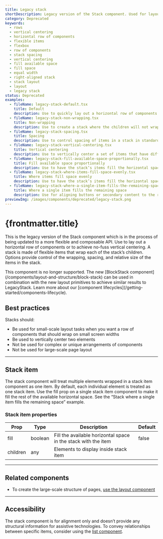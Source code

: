```yaml
---
title: Legacy stack
shortDescription: Legacy version of the Stack component. Used for layout of a horizontal row of components or vertical centering.
category: Deprecated
keywords:
  - rows
  - vertical centering
  - horizontal row of components
  - flexible items
  - flexbox
  - row of components
  - stack spacing
  - vertical centering
  - fill available space
  - fill space
  - equal width
  - right-aligned stack
  - stack layout
  - layout
  - legacy stack
status: Deprecated
examples:
  - fileName: legacy-stack-default.tsx
    title: Default
    description: Use to quickly lay out a horizontal row of components and maintain their relative sizes. On small screens, children rows wrap down to additional rows as needed.
  - fileName: legacy-stack-non-wrapping.tsx
    title: Non-wrapping
    description: Use to create a stack where the children will not wrap to new rows on small screens. As noted above, the wrap option defaults to true. This means you must explicitly set it to false to turn it off.
  - fileName: legacy-stack-spacing.tsx
    title: Spacing
    description: Use to control spacing of items in a stack in standard increments. Use tight for less spacing, loose for more spacing, or none to remove normal spacing altogether.
  - fileName: legacy-stack-vertical-centering.tsx
    title: Vertical centering
    description: Use to vertically center a set of items that have different heights.
  - fileName: legacy-stack-fill-available-space-proportionally.tsx
    title: Fill available space proportionally
    description: Use to have the stack’s items fill the horizontal space in the container but maintain their relative proportions.
  - fileName: legacy-stack-where-items-fill-space-evenly.tsx
    title: Where items fill space evenly
    description: Use to have the stack’s items fill the horizontal space in the container and be equal widths, regardless of their content.
  - fileName: legacy-stack-where-a-single-item-fills-the-remaining-space.tsx
    title: Where a single item fills the remaining space
    description: Use for aligning buttons or secondary content to the right edge of another element, allowing it to wrap below on small screens.
previewImg: /images/components/deprecated/legacy-stack.png
---
```


# {frontmatter.title}

<Lede>

This is the legacy version of the Stack component which is in the process of being updated to a more flexible and composable API. Use to lay out a horizontal row of components or to achieve no-fuss vertical centering. A stack is made of flexible items that wrap each of the stack’s children. Options provide control of the wrapping, spacing, and relative size of the items in the stack.

</Lede>

<StatusBanner status={frontmatter.status}>
  This component is no longer supported. The new [BlockStack
  component](/components/layout-and-structure/block-stack) can be used in
  combination with the new layout primitives to achieve similar results to
  LegacyStack. Learn more about our [component
  lifecycles](/getting-started/components-lifecycle).
</StatusBanner>

<Examples />

<Props componentName={frontmatter.title} />

## Best practices

Stacks should:

- Be used for small-scale layout tasks when you want a row of components that should wrap on small screen widths
- Be used to vertically center two elements
- Not be used for complex or unique arrangements of components
- Not be used for large-scale page layout

---

## Stack item

The stack component will treat multiple elements wrapped in a stack item component as one item. By default, each individual element is treated as one stack item. Use the fill prop on a single stack item component to make it fill the rest of the available horizontal space. See the “Stack where a single item fills the remaining space” example.

### Stack item properties

| Prop     | Type    | Description                                                    | Default |
| -------- | ------- | -------------------------------------------------------------- | ------- |
| fill     | boolean | Fill the available horizontal space in the stack with the item | false   |
| children | any     | Elements to display inside stack item                          |         |

---

## Related components

- To create the large-scale structure of pages, [use the layout component](https://polaris.shopify.com/components/layout)

---

## Accessibility

The stack component is for alignment only and doesn’t provide any structural information for assistive technologies. To convey relationships between specific items, consider using the [list component](https://polaris.shopify.com/components/list).
